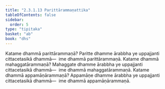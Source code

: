 ```yaml
---
title: "2.3.1.13 Parittārammaṇattika"
tableOfContents: false
sidebar:
  order: 5
type: "tipitaka"
basket: "ab"
book: "dhs"
---
```



<DynamicBreadcrumb />

<Division number="1029" book="dhs" bookNo="29" page="211">

<Paragraph number="1694" book="dhs">
Katame dhammā parittārammaṇā? Paritte dhamme ārabbha ye uppajjanti cittacetasikā dhammā—  ime dhammā parittārammaṇā.
</Paragraph>

</Division>
<Division number="1030" book="dhs" bookNo="29" page="211">

<Paragraph number="1695" book="dhs">
Katame dhammā mahaggatārammaṇā? Mahaggate dhamme ārabbha ye uppajjanti cittacetasikā dhammā—  ime dhammā mahaggatārammaṇā.
</Paragraph>

</Division>
<Division number="1031" book="dhs" bookNo="29" page="211">

<Paragraph number="1696" book="dhs">
Katame dhammā appamāṇārammaṇā? Appamāṇe dhamme ārabbha ye uppajjanti cittacetasikā dhammā—  ime dhammā appamāṇārammaṇā.
</Paragraph>
</Division>